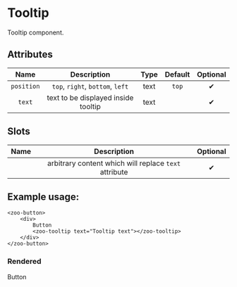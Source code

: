 # Tooltip

Tooltip component.

## Attributes
|     **Name**    |           **Description**                                          | **Type** | **Default** | **Optional** | 
| :-------------: | :-----------------------------------------------------------------:|:--------:|:-----------:|:-----------:|
| `position`      | `top`, `right`, `bottom`, `left`                                   | text     | `top`       |   ✔
| `text`          | text to be displayed inside tooltip                                | text     |             |   ✔

## Slots
|      **Name**    |           **Description**          | **Optional** | 
| :--------------: | :---------------------------------:|:-----------:|
|                  | arbitrary content which will replace `text` attribute| ✔

## Example usage:
	<zoo-button>
		<div>
			Button
			<zoo-tooltip text="Tooltip text"></zoo-tooltip>
		</div>
	</zoo-button>
### Rendered
<zoo-button>
	<div>
		Button
		<zoo-tooltip text="Tooltip text"></zoo-tooltip>
	</div>
</zoo-button>